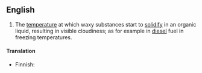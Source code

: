 {{wikipedia}}
==English==

# {{context|organic chemistry}} The [[temperature]] at which  waxy substances start to [[solidify]] in an organic liquid, resulting in visible cloudiness; as for example in [[diesel]] fuel in freezing temperatures.

====Translation====
{{top}}
*Finnish: {{t|fi|samepiste}}
{{bottom}}